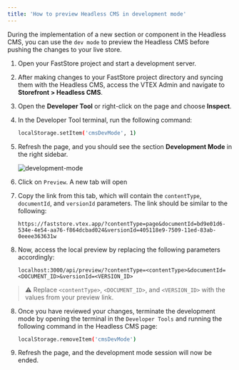 ```yaml
---
title: 'How to preview Headless CMS in development mode'
---
```


During the implementation of a new section or component in the Headless CMS, you can use the `dev mode` to preview the Headless CMS before pushing the changes to your live store.

1. Open your FastStore project and start a development server.
2. After making changes to your FastStore project directory and syncing them with the Headless CMS, access the VTEX Admin and navigate to **Storefront > Headless CMS**.
3. Open the **Developer Tool** or right-click on the page and choose **Inspect**.
4. In the Developer Tool terminal, run the following command:

   ```bash 
   localStorage.setItem('cmsDevMode', 1)
   ```

5. Refresh the page, and you should see the section **Development Mode** in the right sidebar.

   ![development-mode](https://vtexhelp.vtexassets.com/assets/docs/src/development-mode___5cd79e364aea0785e98ce6bb379f2acc.png)

6. Click on `Preview`. A new tab will open
7. Copy the link from this tab, which will contain the `contentType`, `documentId`, and `versionId` parameters. The link should be similar to the following:

   ```
   https://faststore.vtex.app/?contentType=page&documentId=bd9e01d6-534e-4e54-aa76-f864dcbad024&versionId=405118e9-7509-11ed-83ab-0eeee363631w
   ```

7. Now, access the local preview  by replacing the following parameters accordingly:

   ```
   localhost:3000/api/preview/?contentType=<contentType>&documentId=<DOCUMENT_ID>&versionId=<VERSION_ID>
   ```

> ⚠️ Replace `<contentType>`, `<DOCUMENT_ID>`, and `<VERSION_ID>` with the values from your preview link.

8. Once you have reviewed your changes, terminate the development mode by opening the terminal in the `Developer Tools` and running  the following command in the Headless CMS page:

   ```bash 
   localStorage.removeItem('cmsDevMode')
   ```

9. Refresh the page, and the development mode session will now be ended.
